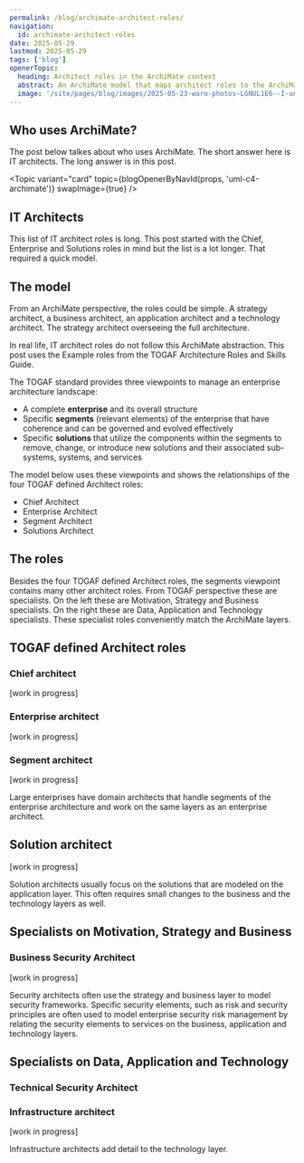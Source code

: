 ```yaml
---
permalink: /blog/archimate-architect-roles/
navigation:
  id: archimate-architect-roles
date: 2025-05-29
lastmod: 2025-05-29
tags: ['blog']
openerTopic:
  heading: Architect roles in the ArchiMate context
  abstract: An ArchiMate model that maps architect roles to the ArchiMate framework layers.
  image: '/site/pages/blog/images/2025-05-23-waro-photos-LGNUL1E6--I-unsplash.jpg'
---
```



## Who uses ArchiMate?

The post below talkes about who uses ArchiMate. The short answer here is IT
architects. The long answer is in this post.

<Topic variant="card" topic={blogOpenerByNavId(props, 'uml-c4-archimate')} swapImage={true} />

## IT Architects

This list of IT architect roles is long. This post started with the Chief,
Enterprise and Solutions roles in mind but the list is a lot longer. That
required a quick model.

## The model

From an ArchiMate perspective, the roles could be simple. A strategy architect, a
business architect, an application architect and a technology architect. The
strategy architect overseeing the full architecture.

In real life, IT architect roles do not follow this ArchiMate abstraction. This
post uses the Example roles from the TOGAF Architecture Roles and Skills Guide.

The TOGAF standard provides three viewpoints to manage an enterprise
architecture landscape:

- A complete **enterprise** and its overall structure
- Specific **segments** (relevant elements) of the enterprise that have
  coherence and can be governed and evolved effectively
- Specific **solutions** that utilize the components within the segments to
  remove, change, or introduce new solutions and their associated sub-systems,
  systems, and services

The model below uses these viewpoints and shows the relationships of the four
TOGAF defined Architect roles:

- Chief Architect
- Enterprise Architect
- Segment Architect
- Solutions Architect

<Diagram src="/site/pages/blog/images-architecture/archimate-architect-roles.svg" width="60rem" />

## The roles

Besides the four TOGAF defined Architect roles, the segments viewpoint contains
many other architect roles. From TOGAF perspective these are specialists. On the
left these are Motivation, Strategy and Business specialists. On the right these
are Data, Application and Technology specialists. These specialist roles
conveniently match the ArchiMate layers.

## TOGAF defined Architect roles

### Chief architect

[work in progress]

### Enterprise architect

[work in progress]

### Segment architect

[work in progress]

Large enterprises have domain architects that handle segments of the enterprise
architecture and work on the same layers as an enterprise architect.

## Solution architect

[work in progress]

Solution architects usually focus on the solutions that are modeled on the
application layer. This often requires small changes to the business and the
technology layers as well.

## Specialists on Motivation, Strategy and Business

### Business Security Architect

[work in progress]

Security architects often use the strategy and business layer to model security
frameworks. Specific security elements, such as risk and security principles are
often used to model enterprise security risk management by relating the security
elements to services on the business, application and technology layers.

## Specialists on Data, Application and Technology

### Technical Security Architect

### Infrastructure architect

[work in progress]

Infrastructure architects add detail to the technology layer.
